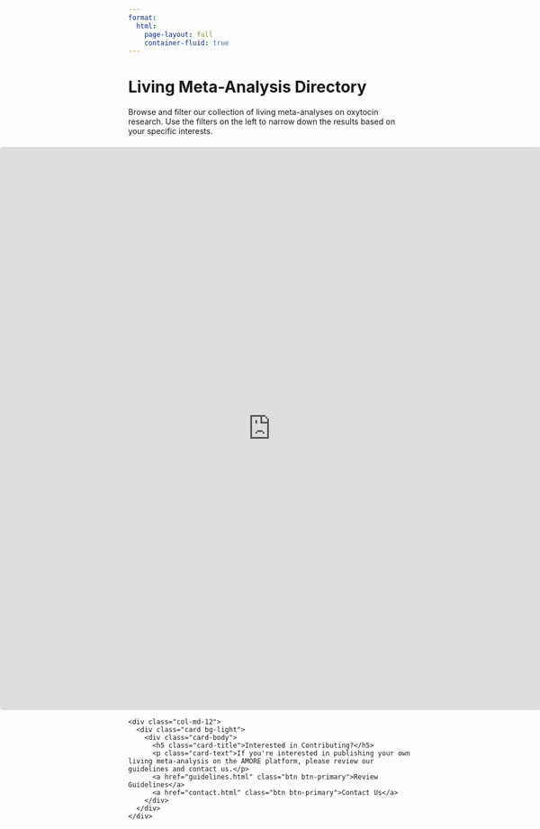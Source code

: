 ```yaml
---
format: 
  html:
    page-layout: full 
    container-fluid: true
---
```


```{=html}
<div class="container-fluid">
  <div class="row mb-4">
    <div class="col-md-12">
      <h1>Living Meta-Analysis Directory</h1>
      <p class="lead">
        Browse and filter our collection of living meta-analyses on oxytocin research.
        Use the filters on the left to narrow down the results based on your specific interests.
      </p>
    </div>
  </div>
```

::: shiny-container
<iframe src="https://meta-oxytocin.shinyapps.io/shiny-meta/" 
          style="width:100%; height:1000px; border:none;"></iframe>
:::

```{=html}
<style>
.shiny-container {
  margin-top: 20px;
  margin-left: calc(-50vw + 50%);
  margin-right: calc(-50vw + 50%);
  width: 100vw;
  max-width: 100vw;
  border: 1px solid #ddd;
  border-radius: 5px;
  overflow: hidden;
}
</style>
```

::: {.row .mt-4 .mb-5}
```         
<div class="col-md-12">
  <div class="card bg-light">
    <div class="card-body">
      <h5 class="card-title">Interested in Contributing?</h5>
      <p class="card-text">If you're interested in publishing your own living meta-analysis on the AMORE platform, please review our guidelines and contact us.</p>
      <a href="guidelines.html" class="btn btn-primary">Review Guidelines</a>
      <a href="contact.html" class="btn btn-primary">Contact Us</a>
    </div>
  </div>
</div>
```
:::
